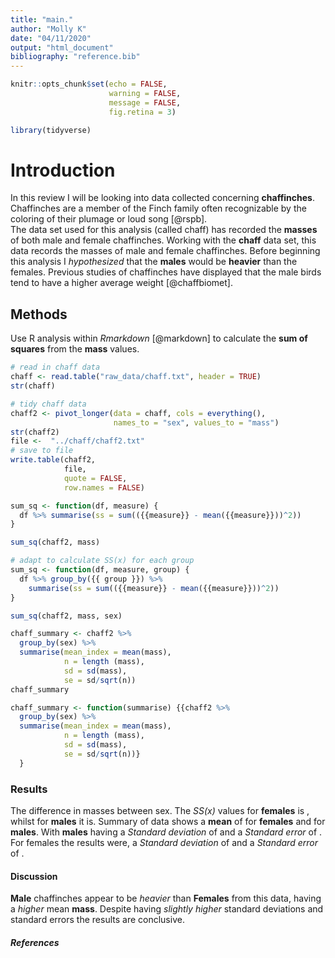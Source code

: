 ```yaml
---
title: "main."
author: "Molly K"
date: "04/11/2020"
output: "html_document"
bibliography: "reference.bib"
---
```

<!-- Setup, FALSE for these 3 so code doesn't show up in document -->
```r
knitr::opts_chunk$set(echo = FALSE,
                      warning = FALSE,
                      message = FALSE,
                      fig.retina = 3)
```

<!-- package loading -->
```r
library(tidyverse)

```

# Introduction 
In this review I will be looking into data collected concerning **chaffinches**. Chaffinches are a member of the Finch family often recognizable by the coloring of their plumage or loud song [@rspb].  
The data set used for this analysis (called chaff) has recorded the **masses** of both male and female chaffinches. 
Working with the **chaff** data set, this data records the masses of male and female chaffinches. Before beginning this analysis I *hypothesized* that the **males** would be **heavier** than the females. Previous studies of chaffinches have displayed that the male birds tend to have a higher average weight [@chaffbiomet].  

## Methods
Use R analysis within *Rmarkdown* [@markdown] to calculate the **sum of squares** from the **mass** values. 

```r
# read in chaff data
chaff <- read.table("raw_data/chaff.txt", header = TRUE)
str(chaff)

# tidy chaff data
chaff2 <- pivot_longer(data = chaff, cols = everything(),
                       names_to = "sex", values_to = "mass")
str(chaff2)
file <-  "../chaff/chaff2.txt"
# save to file 
write.table(chaff2, 
            file, 
            quote = FALSE,
            row.names = FALSE)
```
<!-- code chunk for SS(x) -->
```r
sum_sq <- function(df, measure) {
  df %>% summarise(ss = sum(({{measure}} - mean({{measure}}))^2))
}

sum_sq(chaff2, mass)

# adapt to calculate SS(x) for each group
sum_sq <- function(df, measure, group) {
  df %>% group_by({{ group }}) %>% 
    summarise(ss = sum(({{measure}} - mean({{measure}}))^2))
}

sum_sq(chaff2, mass, sex)
```
<!-- summarise by sex - include the mean, standard deviation, sample size and standard error -->
```r
chaff_summary <- chaff2 %>%
  group_by(sex) %>%
  summarise(mean_index = mean(mass),
            n = length (mass),
            sd = sd(mass),
            se = sd/sqrt(n))
chaff_summary
```
<!-- make into a function -->
```r
chaff_summary <- function(summarise) {{chaff2 %>%
  group_by(sex) %>%
  summarise(mean_index = mean(mass),
            n = length (mass),
            sd = sd(mass),
            se = sd/sqrt(n))}
  }
```



### Results 
The difference in masses between sex. The *SS(x)* values for **females** is , whilst for **males** it is.
Summary of data shows a **mean** of  for **females** and for **males**. With **males** having a *Standard deviation* of   and a *Standard error* of . 
For females the results were, a *Standard deviation* of  and a *Standard error* of .

#### Discussion 
**Male** chaffinches appear to be *heavier* than **Females** from this data, having a *higher* mean **mass**. Despite having *slightly higher* standard deviations and standard errors the results are conclusive.

##### References 

